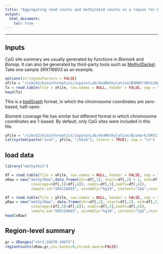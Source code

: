 ```yaml
---
title: "Aggregating read counts and methylated counts in a region for BS-seq data"
output:
  html_document:
    toc: true
---
```

***

## Inputs
CpG site summary are usually generated by functions in *Bismark* and *Bsmap*. It can also be generated by third-party tools such as [MethylDackel](https://github.com/dpryan79/MethylDackel). Take one sample *SRX116603* as an example.

```r
options(stringsAsFactors = FALSE)
xFile = "/sibcb2/bioinformatics/JupyterLab/dnaMethylation/BSMAP/SRX116603/mCall/SRX116603_CpG.bedGraph"
Tx = read.table(file = xFile, row.names = NULL, header = FALSE, sep = "\t", skip = 1, nrows = 100)
head(Tx)
```
This is a [bedGraph](https://genome.ucsc.edu/goldenPath/help/bedgraph.html) format, in which the chromosome coordinates are zero-based, half-open.

*Bismark* coverage file has similar but different format in which chromosome coordinates are 1-based. By default, only CpG sites were included in this file.

```r
yFile = "/sibcb2/bioinformatics/JupyterLab/dnaMethylation/Bismark/SRX116603/Call/SRX116603_Dedup.bismark.cov.gz"
cat(system(paste("zcat", yFile, "|head"), intern = TRUE), sep = "\n")
```

## load data

```r
library("methylKit")

df = read.table(file = xFile, row.names = NULL, header = FALSE, sep = "\t", skip = 1, nrows = 100)
xRaw = new("methylRaw",data.frame(chr=df[,1], start=df[,2] + 1, end=df[,3], strand="*", 
			coverage=(df[,5]+df[,6]), numCs=df[,5],numTs=df[,6]),
        	sample.id="SRX116603", assembly="hg19", context="CpG",resolution="base")

df = read.table(file = yFile, row.names = NULL, header = FALSE, sep = "\t", skip = 0, nrows = 100)
yRaw = new("methylRaw", data.frame(chr=df[,1], start=df[,2], end=df[,3], strand="*", 
			coverage=(df[,5]+df[,6]), numCs=df[,5],numTs=df[,6]),
        	sample.id="SRX116603", assembly="hg19", context="CpG",resolution="base")
head(xRaw)
```

## Region-level summary
```r
gr = GRanges("chr1:10470-10472")
regionCounts(xRaw,gr,cov.bases=0,strand.aware=FALSE)
```
